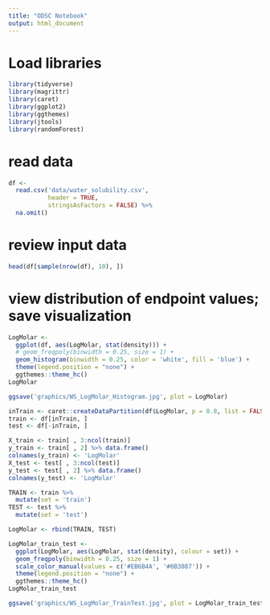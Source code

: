 ---
title: "ODSC Notebook"
output: html_document
---

# Load libraries

```{r}
library(tidyverse)
library(magrittr)
library(caret)
library(ggplot2)
library(ggthemes)
library(jtools)
library(randomForest)
```

# read data

```{r}
df <-
  read.csv('data/water_solubility.csv',
           header = TRUE,
           stringsAsFactors = FALSE) %>%
  na.omit()
```

# review input data

```{r}
head(df[sample(nrow(df), 10), ])
```

# view distribution of endpoint values; save visualization

```{r}
LogMolar <-
  ggplot(df, aes(LogMolar, stat(density))) +
  # geom_freqpoly(binwidth = 0.25, size = 1) +
  geom_histogram(binwidth = 0.25, color = 'white', fill = 'blue') +
  theme(legend.position = "none") +
  ggthemes::theme_hc()
LogMolar
```

```{r}
ggsave('graphics/WS_LogMolar_Histogram.jpg', plot = LogMolar)
```

```{r}
inTrain <- caret::createDataPartition(df$LogMolar, p = 0.8, list = FALSE)
train <- df[inTrain, ]
test <- df[-inTrain, ]

X_train <- train[ , 3:ncol(train)]
y_train <- train[ , 2] %>% data.frame()
colnames(y_train) <- 'LogMolar'
X_test <- test[ , 3:ncol(test)]
y_test <- test[ , 2] %>% data.frame()
colnames(y_test) <- 'LogMolar'

TRAIN <- train %>%
  mutate(set = 'train')
TEST <- test %>%
  mutate(set = 'test')

LogMolar <- rbind(TRAIN, TEST)

LogMolar_train_test <-
  ggplot(LogMolar, aes(LogMolar, stat(density), colour = set)) +
  geom_freqpoly(binwidth = 0.25, size = 1) +
  scale_color_manual(values = c('#EB6B4A', '#0B3087')) +
  theme(legend.position = "none") +
  ggthemes::theme_hc()
LogMolar_train_test
```

```{r}
ggsave('graphics/WS_LogMolar_TrainTest.jpg', plot = LogMolar_train_test)
```



